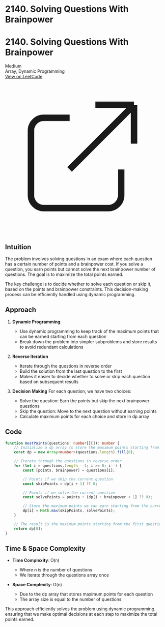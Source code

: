 # 2140. Solving Questions With Brainpower

<div className="p-4 my-6 border rounded-lg shadow-md bg-white dark:bg-gray-800 border-gray-200 dark:border-gray-700">
  <div className="flex justify-between items-center mb-2">
    <h1 className="text-2xl font-bold">2140. Solving Questions With Brainpower</h1>
    <span className="px-2 py-1 text-xs font-medium rounded-full bg-yellow-100 text-yellow-800 dark:bg-yellow-900 dark:text-yellow-200">Medium</span>
  </div>
  <div className="mb-4 text-gray-600 dark:text-gray-300">
    Array, Dynamic Programming
  </div>
  <a 
    href="https://leetcode.com/problems/solving-questions-with-brainpower" 
    target="_blank" 
    rel="noopener noreferrer"
    className="inline-flex items-center px-4 py-2 text-sm font-medium text-white bg-blue-600 rounded-lg hover:bg-blue-700 focus:ring-4 focus:outline-none focus:ring-blue-300 dark:bg-blue-500 dark:hover:bg-blue-600 dark:focus:ring-blue-700"
  >
    View on LeetCode
    <svg className="w-4 h-4 ml-2" fill="none" stroke="currentColor" viewBox="0 0 24 24" xmlns="http://www.w3.org/2000/svg">
      <path strokeLinecap="round" strokeLinejoin="round" strokeWidth="2" d="M10 6H6a2 2 0 00-2 2v10a2 2 0 002 2h10a2 2 0 002-2v-4M14 4h6m0 0v6m0-6L10 14"></path>
    </svg>
  </a>
</div>

## Intuition
The problem involves solving questions in an exam where each question has a certain number of points and a brainpower cost. If you solve a question, you earn points but cannot solve the next brainpower number of questions. The goal is to maximize the total points earned.

The key challenge is to decide whether to solve each question or skip it, based on the points and brainpower constraints. This decision-making process can be efficiently handled using dynamic programming.

## Approach
1. **Dynamic Programming**
   - Use dynamic programming to keep track of the maximum points that can be earned starting from each question
   - Break down the problem into simpler subproblems and store results to avoid redundant calculations

2. **Reverse Iteration**
   - Iterate through the questions in reverse order
   - Build the solution from the last question to the first
   - Makes it easier to decide whether to solve or skip each question based on subsequent results

3. **Decision Making**
   For each question, we have two choices:
   - Solve the question: Earn the points but skip the next brainpower questions
   - Skip the question: Move to the next question without earning points
   - Calculate maximum points for each choice and store in dp array

## Code
```typescript
function mostPoints(questions: number[][]): number {
    // Initialize a dp array to store the maximum points starting from each question
    const dp = new Array<number>(questions.length).fill(0);

    // Iterate through the questions in reverse order
    for (let i = questions.length - 1; i >= 0; i--) {
        const [points, brainpower] = questions[i];

        // Points if we skip the current question
        const skipPoints = dp[i + 1] ?? 0;

        // Points if we solve the current question
        const solvePoints = points + (dp[i + brainpower + 1] ?? 0);

        // Store the maximum points we can earn starting from the current question
        dp[i] = Math.max(skipPoints, solvePoints);
    }

    // The result is the maximum points starting from the first question
    return dp[0];
}
```

## Time & Space Complexity
- **Time Complexity**: O(n)
  - Where n is the number of questions
  - We iterate through the questions array once

- **Space Complexity**: O(n)
  - Due to the dp array that stores maximum points for each question
  - The array size is equal to the number of questions

This approach efficiently solves the problem using dynamic programming, ensuring that we make optimal decisions at each step to maximize the total points earned.